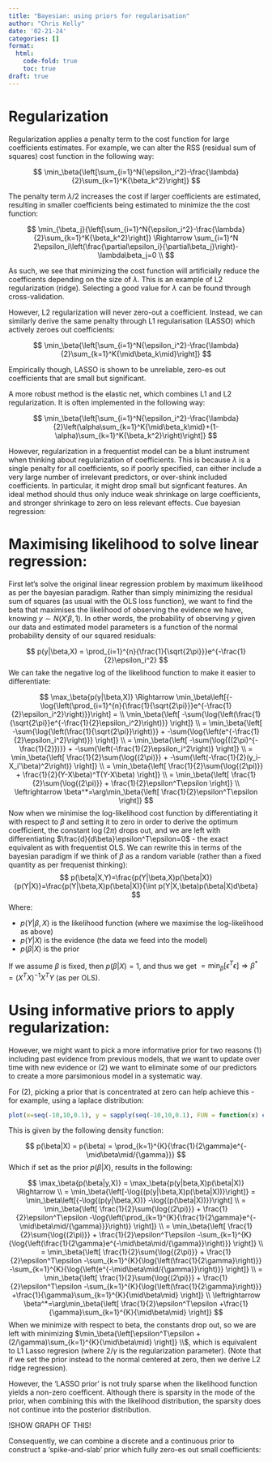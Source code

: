 ```yaml
---
title: "Bayesian: using priors for regularisation"
author: "Chris Kelly"
date: '02-21-24'
categories: []
format:
  html:
    code-fold: true
    toc: true
draft: true
---
```


# Regularization

Regularization applies a penalty term to the cost function for large coefficients estimates. For example, we can alter the RSS (residual sum of squares) cost function in the following way:

$$
\min_\beta{\left[\sum_{i=1}^N{\epsilon_i^2}-\frac{\lambda}{2}\sum_{k=1}^K{\beta_k^2}\right]}
$$

The penalty term $\lambda /2$ increases the cost if larger coefficients are estimated, resulting in smaller coefficients being estimated to minimize the the cost function:

$$
\min_{\beta_j}{\left[\sum_{i=1}^N{\epsilon_i^2}-\frac{\lambda}{2}\sum_{k=1}^K{\beta_k^2}\right]}
\Rightarrow \sum_{i=1}^N 2\epsilon_i\left(\frac{\partial\epsilon_i}{\partial\beta_j}\right)-\lambda\beta_j=0 \\
$$

As such, we see that minimizing the cost function will artificially reduce the coefficents depending on the size of $\lambda$. This is an example of L2 regularization (ridge). Selecting a good value for $\lambda$ can be found through cross-validation.

However, L2 regularization will never zero-out a coefficient. Instead, we can similarly derive the same penalty through L1 regularisation (LASSO) which actively zeroes out coefficients:

$$
\min_\beta{\left[\sum_{i=1}^N{\epsilon_i^2}-\frac{\lambda}{2}\sum_{k=1}^K{\mid\beta_k\mid}\right]}
$$

Empirically though, LASSO is shown to be unreliable, zero-es out coefficients that are small but significant.

A more robust method is the elastic net, which combines L1 and L2 regularization. It is often implemented in the following way:

$$
\min_\beta{\left[\sum_{i=1}^N{\epsilon_i^2}-\frac{\lambda}{2}\left(\alpha\sum_{k=1}^K{\mid\beta_k\mid}+(1-\alpha)\sum_{k=1}^K{\beta_k^2}\right)\right]}
$$


However, regularization in a frequentist model can be a blunt instrument when thinking about regularization of coefficients. This is because $\lambda$ is a single penalty for all coefficients, so if poorly specified, can either include a very large number of irrelevant predictors, or over-shink included coefficients. In particular, it might drop small but signficant features.
An ideal method should thus only induce weak shrinkage on large coefficients, and stronger shrinkage to zero on less relevant effects.
Cue bayesian regression:

# Maximising likelihood to solve linear regression:

First let's solve the original linear regression problem by maximum likelihood as per the bayesian paradigm. Rather than simply minimizing the residual sum of squares (as usual with the OLS loss function), we want to find the beta that maximises the likelihood of observing the evidence we have, knowing $y \sim N(X'\beta,1)$.
In other words, the probability of observing $y$ given our data and estimated model parameters is a function of the normal probability density of our squared residuals:

$$
p(y|\beta,X) = \prod_{i=1}^{n}{\frac{1}{\sqrt{2\pi}}}e^{-\frac{1}{2}\epsilon_i^2}
$$
We can take the negative log of the likelihood function to make it easier to differentiate:

$$
\max_\beta{p(y|\beta,X)} \Rightarrow \min_\beta\left[{-\log{\left(\prod_{i=1}^{n}{\frac{1}{\sqrt{2\pi}}}e^{-\frac{1}{2}\epsilon_i^2}\right)}}\right] = \\
\min_\beta{\left[ -\sum{\log{\left(\frac{1}{\sqrt{2\pi}}e^{-\frac{1}{2}\epsilon_i^2}\right)}} \right]} \\
= \min_\beta{\left[ -\sum{\log{\left(\frac{1}{\sqrt{2\pi}}\right)}} + -\sum{\log{\left(e^{-\frac{1}{2}\epsilon_i^2}\right)}} \right]} \\
= \min_\beta{\left[ -\sum{\log{((2\pi)^{-\frac{1}{2}})}} + -\sum{\left(-\frac{1}{2}\epsilon_i^2\right)} \right]} \\
= \min_\beta{\left[ \frac{1}{2}\sum{\log{(2\pi)}} + -\sum{\left(-\frac{1}{2}(y_i-X_i'\beta)^2\right)} \right]} \\
= \min_\beta{\left[ \frac{1}{2}\sum{\log{(2\pi)}} + \frac{1}{2}(Y-X\beta)^T(Y-X\beta) \right]} \\
= \min_\beta{\left[ \frac{1}{2}\sum{\log{(2\pi)}} + \frac{1}{2}\epsilon^T\epsilon \right]} \\
\leftrightarrow \beta^*=\arg\min_\beta{\left[ \frac{1}{2}\epsilon^T\epsilon \right]}
$$
Now when we minimise the log-likelihood cost function by differentiating it with respect to $\beta$ and setting it to zero in order to derive the optimum coefficient, the constant $\log{(2\pi)}$ drops out, and we are left with differentiating $\frac{d}{d\beta}\epsilon^T\epsilon=0$ - the exact equivalent as with frequentist OLS.
We can rewrite this in terms of the bayesian paradigm if we think of $\beta$ as a random variable (rather than a fixed quantity as per frequenist thinking):
$$
p(\beta|X,Y)=\frac{p(Y|\beta,X)p(\beta|X)}{p(Y|X)}=\frac{p(Y|\beta,X)p(\beta|X)}{\int p(Y|X,\beta)p(\beta|X)d\beta}
$$
Where:

* $p(Y|\beta,X)$ is the likelihood function (where we maximise the log-likelihood as above)
* $p(Y|X)$ is the evidence (the data we feed into the model)
* $p(\beta|X)$ is the prior

If we assume $\beta$ is fixed, then $p(\beta|X)=1$, and thus we get $= \min_\beta{\left[\epsilon^T\epsilon \right]} \Rightarrow \beta^*=(X^TX)^{-1}X^TY$ (as per OLS).

# Using informative priors to apply regularization:

However, we might want to pick a more informative prior for two reasons (1) including past evidence from previous models, that we want to update over time with new evidence or (2) we want to eliminate some of our predictors to create a more parsimonious model in a systematic way.

For (2), picking a prior that is concentrated at zero can help achieve this - for example, using a laplace distribution:


```r
plot(x=seq(-10,10,0.1), y = sapply(seq(-10,10,0.1), FUN = function(x) exp(-abs(x)/0.5)/(2*0.5)), type='l',main='Laplace(gamma=0.5)')
```

This is given by the following density function:

$$
p(\beta|X) = p(\beta) = \prod_{k=1}^{K}{\frac{1}{2\gamma}e^{-\mid\beta\mid/{\gamma}}}
$$
Which if set as the prior $p(\beta|X)$, results in the following:

$$
\max_\beta{p(\beta|y,X)} = \max_\beta{p(y|beta,X)p(\beta|X)} \Rightarrow \\
= \min_\beta{\left[-\log{(p(y|\beta,X)p(\beta|X))}\right]} = \min_\beta\left[{-\log{(p(y|\beta,X))} -\log{(p(\beta|X))}}\right] \\
= \min_\beta{\left[ \frac{1}{2}\sum{\log{(2\pi)}} + \frac{1}{2}\epsilon^T\epsilon -\log{\left(\prod_{k=1}^{K}{\frac{1}{2\gamma}e^{-\mid\beta\mid/{\gamma}}}\right)} \right]} \\
= \min_\beta{\left[ \frac{1}{2}\sum{\log{(2\pi)}} + \frac{1}{2}\epsilon^T\epsilon -\sum_{k=1}^{K}{\log{\left(\frac{1}{2\gamma}e^{-\mid\beta\mid/{\gamma}}\right)}} \right]} \\
= \min_\beta{\left[ \frac{1}{2}\sum{\log{(2\pi)}} + \frac{1}{2}\epsilon^T\epsilon -\sum_{k=1}^{K}{\log{\left(\frac{1}{2\gamma}\right)}} -\sum_{k=1}^{K}{\log{\left(e^{-\mid\beta\mid/{\gamma}}\right)}} \right]} \\
= \min_\beta{\left[ \frac{1}{2}\sum{\log{(2\pi)}} + \frac{1}{2}\epsilon^T\epsilon -\sum_{k=1}^{K}{\log{\left(\frac{1}{2\gamma}\right)}} +\frac{1}{\gamma}\sum_{k=1}^{K}{\mid\beta\mid} \right]} \\
\leftrightarrow \beta^*=\arg\min_\beta{\left[ \frac{1}{2}\epsilon^T\epsilon +\frac{1}{\gamma}\sum_{k=1}^{K}{\mid\beta\mid} \right]}
$$
When we minimize with respect to beta, the constants drop out, so we are left with minimizing $\min_\beta{\left[\epsilon^T\epsilon + (2/\gamma)\sum_{k=1}^{K}{\mid\beta\mid} \right]} \\$, which is equivalent to L1 Lasso regresion (where $2/\gamma$ is the regularization parameter).
(Note that if we set the prior instead to the normal centered at zero, then we derive L2 ridge regression).

However, the 'LASSO prior' is not truly sparse when the likelihood function yields a non-zero coefficent. Although there is sparsity in the mode of the prior, when combining this with the likelihood distribution, the sparsity does not continue into the posterior distribution.

!SHOW GRAPH OF THIS!

Consequently, we can combine a discrete and a continuous prior to construct a 'spike-and-slab' prior which fully zero-es out small coefficients:
